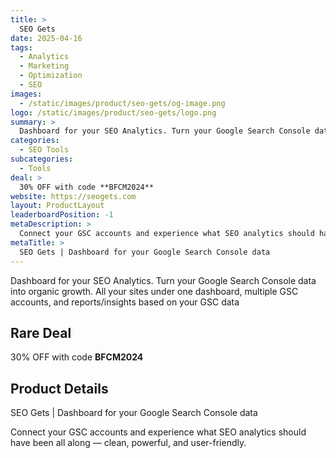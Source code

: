 ```yaml
---
title: >
  SEO Gets
date: 2025-04-16
tags:
  - Analytics
  - Marketing
  - Optimization
  - SEO
images:
  - /static/images/product/seo-gets/og-image.png
logo: /static/images/product/seo-gets/logo.png
summary: >
  Dashboard for your SEO Analytics. Turn your Google Search Console data into organic growth. All your sites under one dashboard, multiple GSC accounts, and reports/insights based on your GSC data
categories:
  - SEO Tools
subcategories:
  - Tools
deal: >
  30% OFF with code **BFCM2024**
website: https://seogets.com
layout: ProductLayout
leaderboardPosition: -1
metaDescription: >
  Connect your GSC accounts and experience what SEO analytics should have been all along — clean, powerful, and user-friendly.
metaTitle: >
  SEO Gets | Dashboard for your Google Search Console data
---
```

Dashboard for your SEO Analytics. Turn your Google Search Console data into organic growth. All your sites under one dashboard, multiple GSC accounts, and reports/insights based on your GSC data

## Rare Deal

30% OFF with code **BFCM2024**

## Product Details

SEO Gets | Dashboard for your Google Search Console data

Connect your GSC accounts and experience what SEO analytics should have been all along — clean, powerful, and user-friendly.
